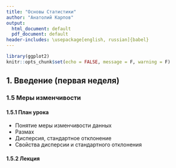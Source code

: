 ```yaml
---
title: "Основы Статистики"
author: "Анатолий Карпов"
output:
  html_document: default
  pdf_document: default
header-includes: \usepackage[english, russian]{babel}
---
```


```r
library(ggplot2)
knitr::opts_chunk$set(echo = FALSE, message = F, warning = F)
```
## 1. Введение (первая неделя)
<!-- ### 1.1 Информация о курсе -->
<!-- Этот курс посвящен введению в статистику. Этот курс будет состоять из трех недель: -->

<!-- * **первая неделя** - вводная, поговорим о базовых понятиях - выборка, генеральная совокупность, -->
<!-- описательные статистики; разберемся с фразой Статистически значимые различия -->
<!-- * **вторая неделя** - регерессионный анализ, t-критерий, ANOVA -->
<!-- * **третья неделя** - корреляция и регрессия -->


<!-- ### 1.2 Генеральная совокупность и выборка -->
<!-- #### 1.2.1 План урока -->

<!-- * Понятие генеральной совокупности и выборки, репрезентативность выборки -->
<!-- * Простая случайная выборка -->
<!-- * Стратифицированная выборка -->
<!-- * Групповая выборка -->

<!-- #### 1.2.2 Лекция -->
<!-- **Генеральная совокупность** - множество всех тех объектов, относительно -->
<!-- которых мы будем делать выводы. -->

<!-- Например статистика по росту вех людей побывавших на луне; **ГС** будет -->
<!-- все эти люди, их легко посчитать, изиерить рост и т.д. Но в большинстве случаев -->
<!-- объемы **ГС** очень велики (в некоторых биологических исследованиях объем -->
<!-- популяции может насчитывать несколько тысяч представителей). -->
<!-- Для того чтобы решить эту проблему исследователь выбирает только часть -->
<!-- **ГС** т.е. формирует **выборку**: -->

<!-- **Выборка** - часть **ГС**, результаты исследования которой можно обообщить -->
<!-- на **ГС**. -->

<!-- Очень важным условием является репрезентативность выборки, т.е. мы хотим чтобы -->
<!-- наша **выборка** была моделью **ГС**, отражала свойства **ГС**. -->

<!-- Чтобы этого добиться существует несколько вариантов формирования репрезентативной выборки. -->

<!-- #### 1.2.3 Задача -->
<!-- Если мы провели исследование с целью выявить уровень знаний в области биологии -->
<!-- на 100 студентах биологического факультета СПбГУ, то на какую совокупность мы -->
<!-- можем распространить наши выводы? -->

<!-- Варианты ответов: -->

<!-- + Студенты СПБГУ -->
<!-- + **Студенты биологического факультета СПБГУ** -->
<!-- + Мужчины и женщины в возрасте от 18 до 22 лет -->

<!-- #### 1.2.4 Задача -->
<!-- Если объем выборки достаточно велик (больше 100), то такая выборка -->
<!-- является репрезентативной? -->

<!-- * Да -->
<!-- * Нет -->
<!-- * **Зависит от способа формирования выборки** -->

<!-- #### 1.2.5 - 1.2.7 Лекции -->
<!-- Виды выборок: -->

<!-- * **Простая случайная выборка (simple random sample)** - случайным образом выбираем элементы **ГС**; -->
<!-- чем больше будет объем выбранных объектов, тем сильнее наша выборка будет походить на **ГС** по -->
<!-- своим характеристикам. -->
<!-- * **Стратифицированная выборка (stratified sample)** - разбиваем **ГС** на несколько обособленных групп -->
<!-- (strat) различных по своей природе, а уже после осуществляем выборку. -->
<!-- * **Групповая выборка (cluster sample)** - разбиваем **ГС** на кластеры очень похожие между собой -->
<!-- и уже из них случайным образом осуществляем выборку. -->

<!-- #### 1.2.8 Задача -->
<!-- Соотнесите способы формирования выборки с предложенными примерами. -->

<!-- **А**. Для того чтобы протестировать курс по введению в статистику и выяснить, насколько хорошо с ним справятся студенты Института биоинформатики, случайным образом было выбрано 50 студентов института. -->

<!-- **Б**. Для исследования взаимосвязи риска развития заболевания и группы крови человека потенциальных участников исследования разделили на четыре группы (в соответствии с группой крови). Затем из каждой группы случайным образом извлекли по 50 человек. -->

<!-- **В**. Чтобы проверить знания школьников Санкт-Петерубрга по математике, было организовано исследование. Случайным образом было выбрано 10 школ, затем из каждой школы случайным образом было отобрано по 50 учащихся разных классов. -->

<!-- Ответы: -->

<!-- * А - Простая случайная выборка (random sample) -->
<!-- * Б - Стратифицированная выборка (stratified sample) -->
<!-- * В - Групповая выборка (cluster sample) -->

<!-- #### 1.2.9 Задача -->
<!-- Предположим, после лекции по статистике, один студент решил выяснить, как хорошо -->
<!-- **студенты психологического факультета** разбираются в этом предмете. -->
<!-- Он подготовил серию заданий и пригласил 30 своих друзей с факультета принять -->
<!-- участие в тестировании. Исследователь утверждает, что он сформировал -->
<!-- простую случайную выборку. Так ли это? -->

<!-- * **Это не простая случайная выборка. Не каждый член генеральной совокупности -->
<!-- мог равновероятно принять участие в тестировании, т.к. исследователь позвал -->
<!-- только своих друзей**. -->
<!-- * Такая выборка должна рассматриваться, как стратифицированная выборка. -->
<!-- Можно сказать, что исследователь разделил всех студентов на страты по 30 -->
<!-- человек и выбрал только одну из них для исследования. -->
<!-- * Такая выборка может рассматриваться, как простая случайная выборка. -->
<!-- Тридцать человек действительно являются студентами данного факультета. -->

<!-- ### 1.3 Типы переменных -->
<!-- #### 1.3.1 План урока -->

<!-- * Типы переменных -->
<!-- * Количественные переменные -->
<!-- * Номинативные переменные -->
<!-- * Ранговые переменные -->

<!-- #### 1.3.2 - 1.3.4 Лекции -->
<!-- Глобально все переменные можно разделить на два типа - **количественные** -->
<!-- и **качественные** (номинативные) -->

<!-- **Количественные переменные** - измеренные значения некоторого признака. -->
<!-- Если переменная может принимать любое значение на промежутке, то такая -->
<!-- переменная называется **непрерывной**. Например рост испытуемых может оказаться -->
<!-- в промежутке от 160 до 190 см. **Дискретные** количественные переменные принимают только -->
<!-- определенные значения. Например количество детей в семье. -->

<!-- **Номинативные** (качественные) переменные используются для разделения наших испытуемых -->
<!-- (объектов) на группы. Напоимер, все участники женского пола будут обозначены -->
<!-- цифрой **1**, а участники мужского пола - цифрой **2** -->

<!-- В номинативных переменных за цифрами не стоит никакого математического смысла. -->
<!-- В данном случае цифры это всего лишь маркеры или лейблы, которые делят -->
<!-- наших испытуемых на группы -->

<!-- #### 1.3.5 Задача -->
<!-- Какие из перечисленных переменных, вероятнее всего, являются дискретными? -->

<!-- * **Число слушателей онлайн курса по статистике, набравших максимальный балл** -->
<!-- * Пол человека -->
<!-- * Имена ваших друзей -->
<!-- * Средний годовой доход -->
<!-- * Расстояние от Санкт-Петербурга до других городов России -->
<!-- * **Количество домашних животных в семье** -->

<!-- #### 1.3.6 Лекция -->
<!-- **Ранговые переменные** - упорядоченные дискретные перменные. -->
<!-- Например финиширующие в марафонском беге. -->

<!-- #### 1.3.7 Задача -->
<!-- Два основных типа переменных в статистике: -->

<!-- * Непрерывные и количественные -->
<!-- * **Качественные и количественные** -->
<!-- * Качественные и номинативные -->
<!-- * Ранговые и номинативные -->

<!-- #### 1.3.8 Задача -->
<!-- Соотнесите примеры переменных и их типы: -->

<!-- * Количественная (дискретная) переменная - Количество публикаций у ученого -->
<!-- * Количественная (непрерывная) переменная - Рост в мм -->
<!-- * Ранговая переменная - Успевавемость студентов (упорядоченный список студентов по успеваемости) -->
<!-- * Номинативная переменная - Группа крови -->

<!-- #### 1.3.9 Задача -->
<!-- Если рост 10 участников исследования представлен в ранговой шкале (по убыванию: 1-самый высокий, 2 - ниже и т.д.), тогда верным утверждением будет: -->

<!-- * Испытуемый с рангом 4 на два см ниже, чем испытуемый с рангом 6. -->
<!-- * Ни одно из утверждений верным не является. -->
<!-- * У испытуемых с рангом 1 и 3 такая же разница в росте, как и у испытуемых с рангами 3 и 5. -->
<!-- * **Испытуемый с рангом 4 выше, чем испытуемый с рангом 6, но ниже, чем испытуемый с рангом 2.** -->

<!-- ### 1.4 Меры центральной тенденции -->
<!-- #### 1.4.1 План урока -->

<!-- * Понятие описательной статистики -->
<!-- * Мода -->
<!-- * Медиана -->
<!-- * Среднее значение -->
<!-- * Выбор меры центральной тенденции -->
<!-- * Свойства среднего -->

<!-- #### 1.4.2 Лекция -->
<!-- **Эмпирические данные** - данные полученные опытным путём. -->

<!-- **Описательная (дескриптивная) статистика** - обработка данных полученных эмпирическим путём и их систематизация, наглядное представление в форме графиков, таблиц, а также их количественное описание посредством основных статистических показателей. -->

<!-- **Распределение вероятностей** - это закон, описывающий область значений случайной величины и вероятность её появления (частоту) в данной области. То есть насколько часто X появляется в данном диапазоне значений. -->

<!-- **Гистограмма частот** - ступенчатая функция показывающая насколько часто вероятно появление величины в указанном диапазоне значений. -->

<!-- #### 1.4.3 Лекция -->
<!-- **Мода (Mode)** - значение измеряемого признака, которое встречается максимально часто. -->

<!-- ```{r, fig.height = 3} -->
<!-- # fig.height - размер изображение после knit'a -->
<!-- a <- c(157, 159, 161, 164, 165, 166, 167, 167, 167, 168, -->
<!--        169, 169, 170, 170, 170, 171, 171, 172, 172, 172,  -->
<!--        172, 173, 173, 175, 175, 177, 178, 178, 179, 185) -->
<!-- d <- data.frame(x = a)                 # основные данные -->
<!-- d_red <- data.frame(x = rep(172, 4))   # красная мода -->
<!-- ggplot() +  -->
<!--   geom_dotplot(data = d, aes(x)) +  -->
<!--   geom_dotplot(data = d_red, aes(x), color = "red", fill = "red") + -->
<!--   scale_x_continuous(breaks = seq(155, 190, 5)) + -->
<!--   scale_y_continuous(limits = c(0, 12.1),    # 12.1 - найдено методом математического подгона -->
<!--                      breaks = seq(0, 12, 4)) + -->
<!--   annotate("text", x = 172, y = 6.5, label = "mode = 172", size = 5) -->
<!-- ``` -->

<!-- Если из нашей выборки удалить всего одно значени 172, то она получит три моды. -->

<!-- #### 1.4.4 Лекция -->

<!-- **Медиана (Median)** - значение признака,которое делит упорядоченное множество пополам -->

<!-- Сначала нужно упорядочить выборку, а потом найти такое значени, которое поделит ее на две равные части -->
<!-- Возьмем первые девять элементов нашей выборки: -->

<!-- ```{r, fig.height = 3} -->
<!-- a <- c(157, 159, 161, 164, 165, 166, 167, 167, 167) -->
<!-- d <- data.frame(x = a) -->
<!-- ggplot(d, aes(x)) +  -->
<!--   geom_vline(data = d, aes(xintercept = median(x)), -->
<!--              color = "red", linetype = "dotted", size = 1) + -->
<!--   geom_dotplot() + -->
<!--   scale_x_continuous(breaks = seq(155, 168, 1)) + -->
<!--   scale_y_continuous(limits = c(0, 12.1),    -->
<!--                      breaks = seq(0, 12, 3)) + -->
<!--   annotate("text", x = 163.5, y = 6, label = "median = 165", size = 5) -->
<!-- ``` -->

<!-- В данном случае четыре слева и четыре справа; медиана равна **165** -->

<!-- Теперь возьмем все данные: -->

<!-- ```{r, fig.height = 3} -->
<!-- a <- c(157, 159, 161, 164, 165, 166, 167, 167, 167, 168, -->
<!--        169, 169, 170, 170, 170, 171, 171, 172, 172, 172,  -->
<!--        172, 173, 173, 175, 175, 177, 178, 178, 179, 185) -->
<!-- d <- data.frame(x = a) -->
<!-- ggplot(d, aes(x)) +  -->
<!--   geom_dotplot() + -->
<!--   geom_vline(data = d, aes(xintercept = median(x)), -->
<!--              color = "red", linetype = "dotted", size = 1) + -->
<!--   scale_x_continuous(breaks = seq(155, 190, 5)) + -->
<!--   scale_y_continuous(limits = c(0, 12.1), -->
<!--                      breaks = seq(0, 12, 4)) + -->
<!--   annotate("text", x = 174.6, y = 6, label = "median = 170.5", size = 5) -->
<!-- ``` -->

<!-- Точка, которая будет делить наши данные на две равные части, находится между  -->
<!-- **170** и **171**; в данном случае медианой будет являться среднее значение  -->
<!-- двух признаков: $M_{e} = \frac{170 + 171}{2} = 170.5$ -->

<!-- #### 1.4.5 Лекция -->
<!-- **Среднее значение (mean, среднее арифметическое)** - сумма всех измеренных -->
<!-- признаков, деленное на их количество. -->

<!-- ```{r, fig.height = 3} -->
<!-- a <- c(157, 159, 161, 164, 165, 166, 167, 167, 167, 168, -->
<!--        169, 169, 170, 170, 170, 171, 171, 172, 172, 172,  -->
<!--        172, 173, 173, 175, 175, 177, 178, 178, 179, 185) -->
<!-- d <- data.frame(x = a) -->
<!-- ggplot(d, aes(x)) +  -->
<!--   geom_dotplot() + -->
<!--   geom_vline(data = d, aes(xintercept = mean(x)), -->
<!--              color = "red", linetype = "dotted", size = 1) + -->
<!--   scale_x_continuous(breaks = seq(155, 190, 5)) + -->
<!--   scale_y_continuous(limits = c(0, 12.1), -->
<!--                      breaks = seq(0, 12, 4)) + -->
<!--   annotate("text", x = 174.6, y = 6, label = "mean = 170.4", size = 5) -->
<!-- ``` -->

<!-- Расчет среднего для выборки: $\bar{x} = \frac{x_1 + x_2 + ... x_{30}}{30} = 170.4$ -->

<!-- Для обозначения среднего в **ГС** используется $M$ -->

<!-- #### 1.4.6 Лекция -->
<!-- В нашем случае все три меры центральной тенденции оказались очень близки друг к другу -->

<!-- ```{r, fig.height = 3} -->
<!-- a <- c(157, 159, 161, 164, 165, 166, 167, 167, 167, 168, -->
<!--        169, 169, 170, 170, 170, 171, 171, 172, 172, 172,  -->
<!--        172, 173, 173, 175, 175, 177, 178, 178, 179, 185) -->
<!-- d <- data.frame(x = a) -->
<!-- ggplot(d, aes(x)) +  -->
<!--   geom_dotplot() + -->
<!--   geom_dotplot(data = d_red, aes(x), color = "orange", fill = "orange") + -->
<!--   geom_vline(data = d, aes(xintercept = mean(x)), -->
<!--              color = "red", linetype = "dotted", size = 1) + -->
<!--   geom_vline(data = d, aes(xintercept = median(x)), -->
<!--              color = "blue", linetype = "dotted", size = 1) + -->
<!--   scale_x_continuous(breaks = seq(155, 190, 5)) + -->
<!--   scale_y_continuous(limits = c(0, 12.1), -->
<!--                      breaks = seq(0, 12, 4)) + -->
<!--   annotate("text", -->
<!--            x = c(175, 167, 175), -->
<!--            y = c(6, 10, 10), -->
<!--            label = c("mode = 172","mean = 170.4", "median = 170.5"), -->
<!--            size = 5, -->
<!--            color = c("orange", "red", "blue")) -->
<!-- ``` -->

<!-- $\bar{x} = 170.4$ - среднее -->

<!-- $M_{e} = 170.5$ - медиана -->

<!-- $M_{o} = 172$ - мода -->

<!-- #### 1.4.10 Лекция -->
<!-- Если распределение симметричено, унимодально (одна мода) и не имеет заметных выбросов,  -->
<!-- то можно использовать любую из мер центральной тенденции; среднее, мода и медиана дадут -->
<!-- примерно одинаковые значения. -->

<!-- Однако, если у распределения есть ярковыраженная ассиметрия, заметны выбросы или несколько мод, -->
<!-- тогда использование среднего значения может привести к некорректным результатам; гораздо лучше использовать моду или медиану.  -->

<!-- #### 1.4.11 Задача -->
<!-- В каких случаях вместо среднего значения лучше использовать моду или  -->
<!-- медиану в качестве центральной тенденции? -->

<!-- * Если распределение является симметричным и унимодальным -->
<!-- * **Если распределение асимметрично** -->
<!-- * **Если присутствуют заметные выбросы** -->

<!-- #### 1.4.12 Лекция -->
<!-- **Свойства среднего** -->

<!-- $M_{x + c} = M_{x} + c$ - если  к каждомк значению нашей выборки добавить константу -->
<!-- то и среднее значение выборки умеличится на жту константу. Графически это выглядит как смещенная вправо кривая распределения. -->

<!-- $M_{x * c} = M_{x} * c$ - тоже самое и  с умножением. -->

<!-- $\sum (x_{i} - M_{x}) = 0$ - сумма отклонений от среднего арифметического равна нулю. -->

<!-- #### 1.4.13 Задача -->
<!-- Как соотносятся средние значения двух рядов чисел: -->

<!-- 1) 1 3 1 3  7  8  9 10 12 12 13 18 20 19  -->
<!-- 2) 2 6 2 6 14 16 18 20 24 24 26 36 40 38 -->

<!-- Постарайтесь ответить на вопрос, не рассчитывая средние значения,  -->
<!-- но используя свойства среднего арифметического -->

<!-- Ответы: -->

<!-- * **Среднее второго ряда чисел в два раза больше** -->
<!-- * Средние значения равны -->
<!-- * Среднее второго ряда чисел в два раза меньше -->

### 1.5 Меры изменчивости
#### 1.5.1 План урока
* Понятие меры изменчивости данных
* Размах
* Дисперсия, стандартное отклонение
* Свойства дисперсии и стандартного отклонения

#### 1.5.2 Лекция
